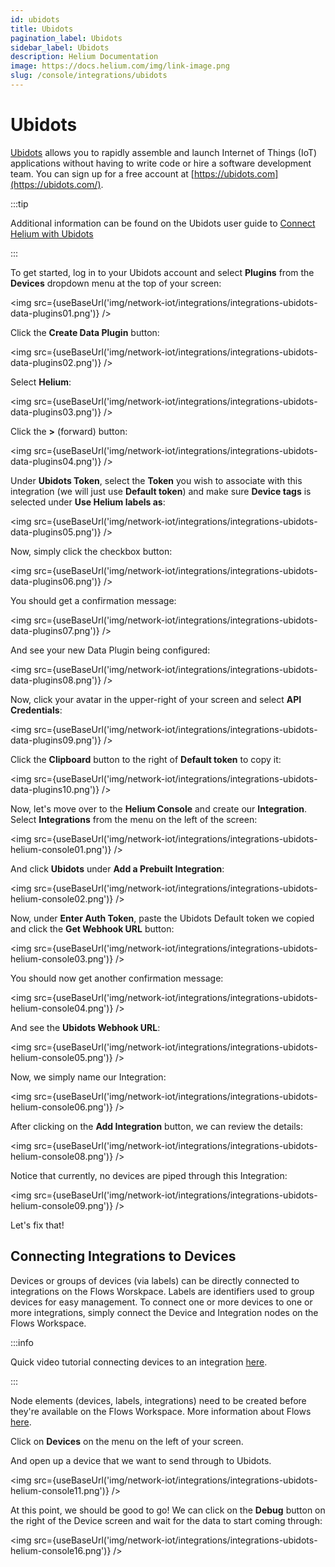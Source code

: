 ```yaml
---
id: ubidots
title: Ubidots
pagination_label: Ubidots
sidebar_label: Ubidots
description: Helium Documentation
image: https://docs.helium.com/img/link-image.png
slug: /console/integrations/ubidots
---
```


# Ubidots


[Ubidots](https://ubidots.com/) allows you to rapidly assemble and launch Internet of Things (IoT)
applications without having to write code or hire a software development team. You can sign up for a
free account at [https://ubidots.com](https://ubidots.com/).

:::tip

Additional information can be found on the Ubidots user guide to
[Connect Helium with Ubidots](https://help.ubidots.com/en/articles/5008195-plugins-connect-helium-with-ubidots)

:::

To get started, log in to your Ubidots account and select **Plugins** from the **Devices** dropdown
menu at the top of your screen:

<img src={useBaseUrl('img/network-iot/integrations/integrations-ubidots-data-plugins01.png')} />

Click the **Create Data Plugin** button:

<img src={useBaseUrl('img/network-iot/integrations/integrations-ubidots-data-plugins02.png')} />

Select **Helium**:

<img src={useBaseUrl('img/network-iot/integrations/integrations-ubidots-data-plugins03.png')} />

Click the **>** (forward) button:

<img src={useBaseUrl('img/network-iot/integrations/integrations-ubidots-data-plugins04.png')} />

Under **Ubidots Token**, select the **Token** you wish to associate with this integration (we will
just use **Default token**) and make sure **Device tags** is selected under **Use Helium labels
as**:

<img src={useBaseUrl('img/network-iot/integrations/integrations-ubidots-data-plugins05.png')} />

Now, simply click the checkbox button:

<img src={useBaseUrl('img/network-iot/integrations/integrations-ubidots-data-plugins06.png')} />

You should get a confirmation message:

<img src={useBaseUrl('img/network-iot/integrations/integrations-ubidots-data-plugins07.png')} />

And see your new Data Plugin being configured:

<img src={useBaseUrl('img/network-iot/integrations/integrations-ubidots-data-plugins08.png')} />

Now, click your avatar in the upper-right of your screen and select **API Credentials**:

<img src={useBaseUrl('img/network-iot/integrations/integrations-ubidots-data-plugins09.png')} />

Click the **Clipboard** button to the right of **Default token** to copy it:

<img src={useBaseUrl('img/network-iot/integrations/integrations-ubidots-data-plugins10.png')} />

Now, let's move over to the **Helium Console** and create our **Integration**. Select
**Integrations** from the menu on the left of the screen:

<img src={useBaseUrl('img/network-iot/integrations/integrations-ubidots-helium-console01.png')} />

And click **Ubidots** under **Add a Prebuilt Integration**:

<img src={useBaseUrl('img/network-iot/integrations/integrations-ubidots-helium-console02.png')} />

Now, under **Enter Auth Token**, paste the Ubidots Default token we copied and click the **Get
Webhook URL** button:

<img src={useBaseUrl('img/network-iot/integrations/integrations-ubidots-helium-console03.png')} />

You should now get another confirmation message:

<img src={useBaseUrl('img/network-iot/integrations/integrations-ubidots-helium-console04.png')} />

And see the **Ubidots Webhook URL**:

<img src={useBaseUrl('img/network-iot/integrations/integrations-ubidots-helium-console05.png')} />

Now, we simply name our Integration:

<img src={useBaseUrl('img/network-iot/integrations/integrations-ubidots-helium-console06.png')} />

After clicking on the **Add Integration** button, we can review the details:

<img src={useBaseUrl('img/network-iot/integrations/integrations-ubidots-helium-console08.png')} />

Notice that currently, no devices are piped through this Integration:

<img src={useBaseUrl('img/network-iot/integrations/integrations-ubidots-helium-console09.png')} />

Let's fix that!

## Connecting Integrations to Devices

Devices or groups of devices (via labels) can be directly connected to integrations on the Flows
Worskpace. Labels are identifiers used to group devices for easy management. To connect one or more
devices to one or more integrations, simply connect the Device and Integration nodes on the Flows
Workspace.

:::info

Quick video tutorial connecting devices to an integration
[here](https://www.youtube.com/watch?v=lnERw1f7TGE).

:::

Node elements (devices, labels, integrations) need to be created before they're available on the
Flows Workspace. More information about Flows [here](/archive/console/flows/).

Click on **Devices** on the menu on the left of your screen.

And open up a device that we want to send through to Ubidots.

<img src={useBaseUrl('img/network-iot/integrations/integrations-ubidots-helium-console11.png')} />

At this point, we should be good to go! We can click on the **Debug** button on the right of the
Device screen and wait for the data to start coming through:

<img src={useBaseUrl('img/network-iot/integrations/integrations-ubidots-helium-console16.png')} />
